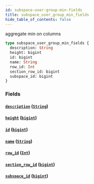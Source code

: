 ```yaml
---
id: subspace-user-group-min-fields
title: subspace_user_group_min_fields
hide_table_of_contents: false
---
```


aggregate min on columns

```graphql
type subspace_user_group_min_fields {
  description: String
  height: bigint
  id: bigint
  name: String
  row_id: Int
  section_row_id: bigint
  subspace_id: bigint
}
```

### Fields

#### [`description`](#) ([`String`](/07-graphql/scalars/string))

#### [`height`](#) ([`bigint`](/07-graphql/scalars/bigint))

#### [`id`](#) ([`bigint`](/07-graphql/scalars/bigint))

#### [`name`](#) ([`String`](/07-graphql/scalars/string))

#### [`row_id`](#) ([`Int`](/07-graphql/scalars/int))

#### [`section_row_id`](#) ([`bigint`](/07-graphql/scalars/bigint))

#### [`subspace_id`](#) ([`bigint`](/07-graphql/scalars/bigint))
